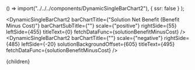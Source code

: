 


  () => import("../../../components/DynamicSingleBarChart2"),
  { ssr: false }
);

<DynamicSingleBarChart2
  barChartTitle={"Solution Net Benefit (Benefit Minus Cost)"}
  barChartSubTitle={""}
  scale={"positive"}
  rightSide={55}
  leftSide={455}
  titleText={0}
  fetchDataFunc={solutionBenefitMinusCost}
/>
<DynamicSingleBarChart2
  barChartTitle={""}
  scale={"negative"}
  rightSide={485}
  leftSide={-20}
  solutionBackgroundOffset={605}
    titleText={495}
  fetchDataFunc={solutionBenefitMinusCost}
/>

<SolutionTable />

  <Article 
    focusAreaUrl={focusAreaUrl} 
    hierarchy={hierarchy} 
    site={site}
  >
    {children}
  </Article>